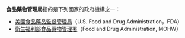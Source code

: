 '''食品藥物管理局'''指的是下列國家的政府機構之一：
*[[美国食品药品监督管理局|美國食品藥品監督管理局]]（U.S. Food and Drug Administration，FDA）
*[[衛生福利部食品藥物管理署|衛生福利部食品藥物管理署]]（Food and Drug Administration, MOHW）


{{disambig|Cat=組織機構消歧義}}